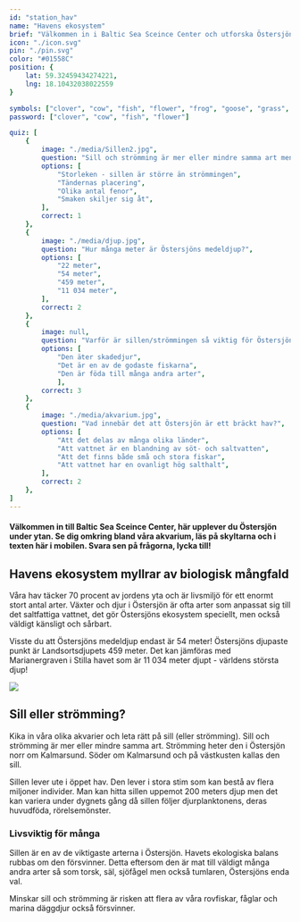 ```yaml
---
id: "station_hav"
name: "Havens ekosystem"
brief: "Välkommen in i Baltic Sea Sceince Center och utforska Östersjöns mångfald av växter och djur, som tillsammans utgör byggstenarna i havets marina ekosystem."
icon: "./icon.svg"
pin: "./pin.svg"
color: "#01558C"
position: {
    lat: 59.32459434274221,
    lng: 18.10432038022559
}

symbols: ["clover", "cow", "fish", "flower", "frog", "goose", "grass", "leaf", "woods"]
password: ["clover", "cow", "fish", "flower"]

quiz: [
    {
        image: "./media/Sillen2.jpg",
        question: "Sill och strömming är mer eller mindre samma art men det finns en huvudsaklig skillnad - vilken?",
        options: [
            "Storleken - sillen är större än strömmingen",
            "Tändernas placering",
            "Olika antal fenor",
            "Smaken skiljer sig åt",
        ],
        correct: 1
    },
    {
        image: "./media/djup.jpg",
        question: "Hur många meter är Östersjöns medeldjup?",
        options: [
            "22 meter",
            "54 meter",
            "459 meter",
            "11 034 meter",
        ],
        correct: 2
    },
    {
        image: null,
        question: "Varför är sillen/strömmingen så viktig för Östersjöns ekosystem?",
        options: [
            "Den äter skadedjur",
            "Det är en av de godaste fiskarna",
            "Den är föda till många andra arter",
            ],
        correct: 3
    },
    {
        image: "./media/akvarium.jpg",
        question: "Vad innebär det att Östersjön är ett bräckt hav?",
        options: [
            "Att det delas av många olika länder",
            "Att vattnet är en blandning av söt- och saltvatten",
            "Att det finns både små och stora fiskar",
            "Att vattnet har en ovanligt hög salthalt",
        ],
        correct: 2
    },
]
---
```


#### Välkommen in till Baltic Sea Sceince Center, här upplever du Östersjön under ytan. Se dig omkring bland våra akvarium, läs på skyltarna och i texten här i mobilen. Svara sen på frågorna, lycka till!

## Havens ekosystem myllrar av biologisk mångfald

Våra hav täcker 70 procent av jordens yta och är livsmiljö för ett enormt stort antal arter. Växter och djur i Östersjön är ofta arter som anpassat sig till det saltfattiga vattnet, det gör Östersjöns ekosystem speciellt, men också väldigt känsligt och sårbart.

Visste du att Östersjöns medeldjup endast är 54 meter! Östersjöns djupaste punkt är Landsortsdjupets 459 meter. Det kan jämföras med Marianergraven i Stilla havet som är 11 034 meter djupt - världens största djup!

<img
     src="/stations/hav/media/sill.jpg">
</img>

## Sill eller strömming?

Kika in våra olika akvarier och leta rätt på sill (eller strömming). Sill och strömming är mer eller mindre samma art. Strömming heter den i Östersjön norr om Kalmarsund. Söder om Kalmarsund och på västkusten kallas den sill. 

Sillen lever ute i öppet hav. Den lever i stora stim som kan bestå av flera miljoner individer. Man kan hitta sillen uppemot 200 meters djup men det kan variera under dygnets gång då sillen följer djurplanktonens, deras huvudföda, rörelsemönster. 

### Livsviktig för många

Sillen är en av de viktigaste arterna i Östersjön. Havets ekologiska balans rubbas om den försvinner. Detta eftersom den är mat till väldigt många andra arter så som torsk, säl, sjöfågel men också tumlaren, Östersjöns enda val. 

Minskar sill och strömming är risken att flera av våra rovfiskar, fåglar och marina däggdjur också försvinner.
